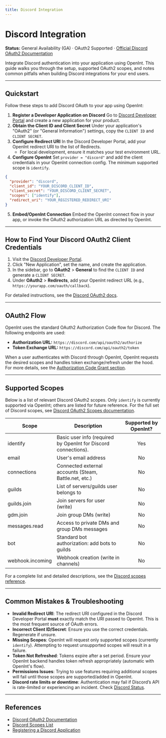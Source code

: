 ```yaml
---
title: Discord Integration
---
```

# Discord Integration
**Status:** General Availability (GA) · OAuth2 Supported · [Official Discord OAuth2 Documentation](https://discord.com/developers/docs/topics/oauth2)

Integrate Discord authentication into your application using OpenInt. This guide walks you through the setup, supported OAuth2 scopes, and notes common pitfalls when building Discord integrations for your end users.

---

## Quickstart

Follow these steps to add Discord OAuth to your app using OpenInt:

1. **Register a Developer Application on Discord**
   Go to [Discord Developer Portal](https://discord.com/developers/applications) and create a new application for your product.
2. **Obtain the Client ID and Client Secret**
   Under your application's "OAuth2" (or "General Information") settings, copy the `CLIENT ID` and `CLIENT SECRET`.
3. **Configure Redirect URI**
   In the Discord Developer Portal, add your OpenInt redirect URI to the list of Redirects.
   - For local development, ensure it matches your test environment URL.
4. **Configure OpenInt**
   Set `provider = "discord"` and add the client credentials in your OpenInt connection config. The minimum supported scope is `identify`.

```json
{
  "provider": "discord",
  "client_id": "YOUR_DISCORD_CLIENT_ID",
  "client_secret": "YOUR_DISCORD_CLIENT_SECRET",
  "scopes": ["identify"],
  "redirect_uri": "YOUR_REGISTERED_REDIRECT_URI"
}
```

5. **Embed/OpenInt Connection**
   Embed the OpenInt connect flow in your app, or invoke the OAuth2 authorization URL as directed by OpenInt.

---

## How to Find Your Discord OAuth2 Client Credentials

1. Visit the [Discord Developer Portal](https://discord.com/developers/applications).
2. Click "New Application", set the name, and create the application.
3. In the sidebar, go to **OAuth2** > **General** to find the `CLIENT ID` and generate a `CLIENT SECRET`.
4. Under **OAuth2** > **Redirects**, add your OpenInt redirect URL (e.g., `https://yourapp.com/oauth/callback`).

For detailed instructions, see the [Discord OAuth2 docs](https://discord.com/developers/docs/topics/oauth2#registering-an-application).

---

## OAuth2 Flow

OpenInt uses the standard OAuth2 Authorization Code flow for Discord. The following endpoints are used:

- **Authorization URL:**
  `https://discord.com/api/oauth2/authorize`
- **Token Exchange URL:**
  `https://discord.com/api/oauth2/token`

When a user authenticates with Discord through OpenInt, OpenInt requests the desired scopes and handles token exchange/refresh under the hood. For more details, see the [Authorization Code Grant section](https://discord.com/developers/docs/topics/oauth2#authorization-code-grant).

---

## Supported Scopes

Below is a list of relevant Discord OAuth2 scopes. Only `identify` is currently supported via OpenInt; others are listed for future reference. For the full set of Discord scopes, see [Discord OAuth2 Scopes documentation](https://discord.com/developers/docs/topics/oauth2#shared-resources-oauth2-scopes).

| Scope | Description | Supported by OpenInt? |
|-------|-------------|:--------------------:|
| <Tooltip tip="Allows fetching the user's basic info (ID, username, avatar, etc.).">identify</Tooltip> | Basic user info (required by OpenInt for Discord connections). | Yes |
| <Tooltip tip="Access to the user's email address (requires identify).">email</Tooltip> | User's email address | No |
| <Tooltip tip="Allows access to user's connected third-party accounts.">connections</Tooltip> | Connected external accounts (Steam, Battle.net, etc.) | No |
| <Tooltip tip="Provides read-only access to the list of servers the user is in (server IDs and basic info).">guilds</Tooltip> | List of servers/guilds user belongs to | No |
| <Tooltip tip="Allows your app to join servers on the user's behalf.">guilds.join</Tooltip> | Join servers for user (write) | No |
| <Tooltip tip="Allows joining group DMs on the user's behalf.">gdm.join</Tooltip> | Join group DMs (write) | No |
| <Tooltip tip="Allows reading messages in private channels (DMs and group DMs) the user has access to.">messages.read</Tooltip> | Access to private DMs and group DMs messages | No |
| <Tooltip tip="Standard bot scope used for bot authorization. When used with bot permissions, can grant extensive access to servers.">bot</Tooltip> | Standard bot authorization: add bots to guilds | No |
| <Tooltip tip="Allows generating webhook URLs for a channel, enabling posting messages as the webhook.">webhook.incoming</Tooltip> | Webhook creation (write in channels) | No |

For a complete list and detailed descriptions, see the [Discord scopes reference](https://discord.com/developers/docs/topics/oauth2#shared-resources-oauth2-scopes).

---

## Common Mistakes & Troubleshooting

- **Invalid Redirect URI**: The redirect URI configured in the Discord Developer Portal **must** exactly match the URI passed to OpenInt. This is the most frequent source of OAuth errors.
- **Incorrect Client ID/Secret**: Ensure you use the correct credentials. Regenerate if unsure.
- **Missing Scopes**: OpenInt will request only supported scopes (currently `identify`). Attempting to request unsupported scopes will result in a failure.
- **Token Not Refreshed**: Tokens expire after a set period. Ensure your OpenInt backend handles token refresh appropriately (automatic with OpenInt's flow).
- **Permissions Issues**: Trying to use features requiring additional scopes will fail until those scopes are supported/added in OpenInt.
- **Discord rate limits or downtime**: Authentication may fail if Discord’s API is rate-limited or experiencing an incident. Check [Discord Status](https://discordstatus.com/).

---

## References

- [Discord OAuth2 Documentation](https://discord.com/developers/docs/topics/oauth2)
- [Discord Scopes List](https://discord.com/developers/docs/topics/oauth2#shared-resources-oauth2-scopes)
- [Registering a Discord Application](https://discord.com/developers/applications)
